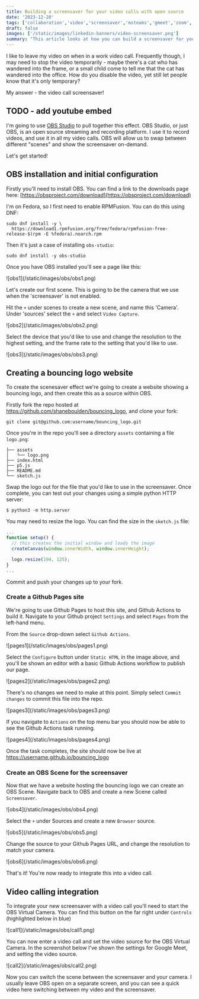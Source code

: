 ```yaml
---
title: Building a screensaver for your video calls with open source
date: '2023-12-20'
tags: ['collaboration','video','screensaver','msteams','gmeet','zoom','obs']
draft: false
images: ['/static/images/linkedin-banners/video-screensaver.png']
summary: "This article looks at how you can build a screensaver for your video calls. It works across all video calling platforms and the best part is - it's all open source!"
---
```

I like to leave my video on when in a work video call. Frequently though, I may need to stop the video temporarily - maybe there's a cat who has wandered into the frame, or a small child come to tell me that the cat has wandered into the office. How do you disable the video, yet still let people know that it's only temporary?

My answer - the video call screensaver!

## TODO - add youtube embed

I'm going to use [OBS Studio](https://obsproject.com/) to pull together this effect. OBS Studio, or just OBS, is an open source streaming and recording platform. I use it to record videos, and use it in all my video calls. OBS will allow us to swap between different "scenes" and show the screensaver on-demand.

Let's get started!

## OBS installation and initial configuration
Firstly you'll need to install OBS. You can find a link to the downloads page here: [https://obsproject.com/download](https://obsproject.com/download)

I'm on Fedora, so I first need to enable RPMFusion. You can do this using DNF:
```
sudo dnf install -y \
  https://download1.rpmfusion.org/free/fedora/rpmfusion-free-release-$(rpm -E %fedora).noarch.rpm
```
Then it's just a case of installing `obs-studio`:
```
sudo dnf install -y obs-studio
```
Once you have OBS installed you'll see a page like this:

<Zoom>
  ![obs1](/static/images/obs/obs1.png)
</Zoom>

Let's create our first scene. This is going to be the camera that we use when the 'screensaver' is not enabled.

Hit the `+` under scenes to create a new scene, and name this 'Camera'. Under 'sources' select the `+` and select `Video Capture`.

<Zoom>
  ![obs2](/static/images/obs/obs2.png)
</Zoom>

Select the device that you'd like to use and change the resolution to the highest setting, and the frame rate to the setting that you'd like to use.

<Zoom>
  ![obs3](/static/images/obs/obs3.png)
</Zoom>

## Creating a bouncing logo website
To create the scenesaver effect we're going to create a website showing a bouncing logo, and then create this as a source within OBS.

Firstly fork the repo hosted at https://github.com/shaneboulden/bouncing_logo, and clone your fork:
```
git clone git@github.com:username/bouncing_logo.git
```
Once you're in the repo you'll see a directory `assets` containing a file `logo.png`:
```
├── assets
│   └── logo.png
├── index.html
├── p5.js
├── README.md
└── sketch.js
```
Swap the logo out for the file that you'd like to use in the screensaver. Once complete, you can test out your changes using a simple python HTTP server:
```
$ python3 -m http.server
```
<IFrameEmbed src="https://shaneboulden.github.io/bouncing_logo/" />

You may need to resize the logo. You can find the size in the `sketch.js` file:
```js
...
function setup() {
  // this creates the initial window and loads the image
  createCanvas(window.innerWidth, window.innerHeight);

  logo.resize(194, 125);
}
...
```
Commit and push your changes up to your fork.

### Create a Github Pages site
We're going to use Github Pages to host this site, and Github Actions to build it. Navigate to your Github project `Settings` and select `Pages` from the left-hand menu.

From the `Source` drop-down select `Github Actions`.

<Zoom>
  ![pages1](/static/images/obs/pages1.png)
</Zoom>

Select the `Configure` button under `Static HTML` in the image above, and you'll be shown an editor with a basic Github Actions workflow to publish our page. 

<Zoom>
  ![pages2](/static/images/obs/pages2.png)
</Zoom>

There's no changes we need to make at this point. Simply select `Commit changes` to commit this file into the repo.

<Zoom>
  ![pages3](/static/images/obs/pages3.png)
</Zoom>

If you navigate to `Actions` on the top menu bar you should now be able to see the Github Actions task running.

<Zoom>
  ![pages4](/static/images/obs/pages4.png)
</Zoom>

Once the task completes, the site should now be live at https://username.github.io/bouncing_logo

### Create an OBS Scene for the screensaver

Now that we have a website hosting the bouncing logo we can create an OBS Scene. Navigate back to OBS and create a new Scene called `Screensaver`.

<Zoom>
  ![obs4](/static/images/obs/obs4.png)
</Zoom>

Select the `+` under Sources and create a new `Browser` source.

<Zoom>
  ![obs5](/static/images/obs/obs5.png)
</Zoom>

Change the source to your Github Pages URL, and change the resolution to match your camera.

<Zoom>
  ![obs6](/static/images/obs/obs6.png)
</Zoom>

That's it! You're now ready to integrate this into a video call.

## Video calling integration

To integrate your new screensaver with a video call you'll need to start the OBS Virtual Camera. You can find this button on the far right under `Controls` (highlighted below in blue)

<Zoom>
  ![call1](/static/images/obs/call1.png)
</Zoom>

You can now enter a video call and set the video source for the OBS Virtual Camera. In the screenshot below I've shown the settings for Google Meet, and setting the video source.

<Zoom>
  ![call2](/static/images/obs/call2.png)
</Zoom>

Now you can switch the scene between the screensaver and your camera. I usually leave OBS open on a separate screen, and you can see a quick video here switching between my video and the screensaver.
